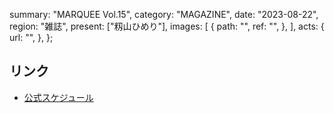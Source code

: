   summary: "MARQUEE Vol.15",
  category: "MAGAZINE",
  date: "2023-08-22",
  region: "雑誌",
  present: ["籾山ひめり"],
  images: [
    {
      path: "",
      ref: "",
    },
  ],
  acts: {
    url: "",
  },
};

## リンク

- [公式スケジュール](https://takanenonadeshiko.jp/?p=1235)
